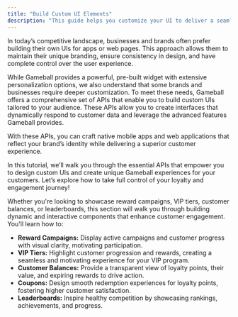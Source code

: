 ```yaml
---
title: "Build Custom UI Elements"
description: "This guide helps you customize your UI to deliver a seamless and personalized experience for your users."
---
```


In today’s competitive landscape, businesses and brands often prefer building their own UIs for apps or web pages. This approach allows them to maintain their unique branding, ensure consistency in design, and have complete control over the user experience.

While Gameball provides a powerful, pre-built widget with extensive personalization options, we also understand that some brands and businesses require deeper customization. To meet these needs, Gameball offers a comprehensive set of APIs that enable you to build custom UIs tailored to your audience. These APIs allow you to create interfaces that dynamically respond to customer data and leverage the advanced features Gameball provides.

With these APIs, you can craft native mobile apps and web applications that reflect your brand’s identity while delivering a superior customer experience.

In this tutorial, we’ll walk you through the essential APIs that empower you to design custom UIs and create unique Gameball experiences for your customers. Let’s explore how to take full control of your loyalty and engagement journey!

Whether you're looking to showcase reward campaigns, VIP tiers, customer balances, or leaderboards, this section will walk you through building dynamic and interactive components that enhance customer engagement. You'll learn how to:

- **Reward Campaigns:** Display active campaigns and customer progress with visual clarity, motivating participation.
- **VIP Tiers:** Highlight customer progression and rewards, creating a seamless and motivating experience for your VIP program.
- **Customer Balances:** Provide a transparent view of loyalty points, their value, and expiring rewards to drive action.
- **Coupons:** Design smooth redemption experiences for loyalty points, fostering higher customer satisfaction.
- **Leaderboards:** Inspire healthy competition by showcasing rankings, achievements, and progress.
